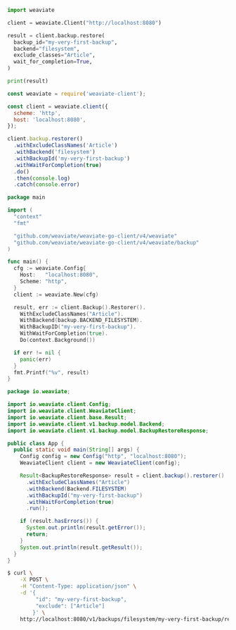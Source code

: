 
<Tabs groupId="languages">
<TabItem value="py" label="Python">

```python
import weaviate

client = weaviate.Client("http://localhost:8080")

result = client.backup.restore(
  backup_id="my-very-first-backup",
  backend="filesystem",
  exclude_classes="Article",
  wait_for_completion=True,
)

print(result)
```

</TabItem>
<TabItem value="js" label="JavaScript">

```js
const weaviate = require('weaviate-client');

const client = weaviate.client({
  scheme: 'http',
  host: 'localhost:8080',
});

client.backup.restorer()
  .withExcludeClassNames('Article')
  .withBackend('filesystem')
  .withBackupId('my-very-first-backup')
  .withWaitForCompletion(true)
  .do()
  .then(console.log)
  .catch(console.error)
```

</TabItem>
<TabItem value="go" label="Go">

```go
package main

import (
  "context"
  "fmt"

  "github.com/weaviate/weaviate-go-client/v4/weaviate"
  "github.com/weaviate/weaviate-go-client/v4/weaviate/backup"
)

func main() {
  cfg := weaviate.Config{
    Host:   "localhost:8080",
    Scheme: "http",
  }
  client := weaviate.New(cfg)

  result, err := client.Backup().Restorer().
    WithExcludeClassNames("Article").
    WithBackend(backup.BACKEND_FILESYSTEM).
    WithBackupID("my-very-first-backup").
    WithWaitForCompletion(true).
    Do(context.Background())

  if err != nil {
    panic(err)
  }
  fmt.Printf("%v", result)
}
```

</TabItem>
<TabItem value="java" label="Java">

```java
package io.weaviate;

import io.weaviate.client.Config;
import io.weaviate.client.WeaviateClient;
import io.weaviate.client.base.Result;
import io.weaviate.client.v1.backup.model.Backend;
import io.weaviate.client.v1.backup.model.BackupRestoreResponse;

public class App {
  public static void main(String[] args) {
    Config config = new Config("http", "localhost:8080");
    WeaviateClient client = new WeaviateClient(config);

    Result<BackupRestoreResponse> result = client.backup().restorer()
      .withExcludeClassNames("Article")
      .withBackend(Backend.FILESYSTEM)
      .withBackupId("my-very-first-backup")
      .withWaitForCompletion(true)
      .run();

    if (result.hasErrors()) {
      System.out.println(result.getError());
      return;
    }
    System.out.println(result.getResult());
  }
}
```

</TabItem>
<TabItem value="curl" label="Curl">

```bash
$ curl \
    -X POST \
    -H "Content-Type: application/json" \
    -d '{
         "id": "my-very-first-backup",
         "exclude": ["Article"]
        }' \
    http://localhost:8080/v1/backups/filesystem/my-very-first-backup/restore
```

</TabItem>
</Tabs>
